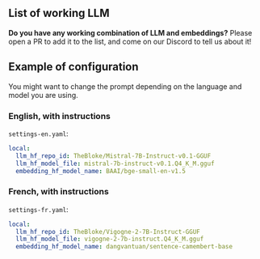 ## List of working LLM

**Do you have any working combination of LLM and embeddings?**
Please open a PR to add it to the list, and come on our Discord to tell us about it!

## Example of configuration

You might want to change the prompt depending on the language and model you are using.

### English, with instructions

`settings-en.yaml`:
```yml
local:
  llm_hf_repo_id: TheBloke/Mistral-7B-Instruct-v0.1-GGUF
  llm_hf_model_file: mistral-7b-instruct-v0.1.Q4_K_M.gguf
  embedding_hf_model_name: BAAI/bge-small-en-v1.5
```

### French, with instructions

`settings-fr.yaml`:
```yml
local:
  llm_hf_repo_id: TheBloke/Vigogne-2-7B-Instruct-GGUF
  llm_hf_model_file: vigogne-2-7b-instruct.Q4_K_M.gguf
  embedding_hf_model_name: dangvantuan/sentence-camembert-base
```
